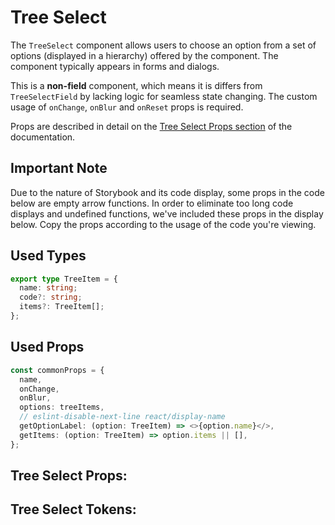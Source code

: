 

# Tree Select

The `TreeSelect` component allows users to choose an option from a set of options (displayed in a hierarchy)
offered by the component. The component typically appears in forms and dialogs.

This is a **non-field** component, which means it is differs from `TreeSelectField` by lacking logic for seamless
state changing. The custom usage of `onChange`, `onBlur` and `onReset` props is required.

Props are described in detail on the [Tree Select Props section](#tree-select-props)
of the documentation.

## Important Note

Due to the nature of Storybook and its code display, some props in the code below are empty arrow functions.
In order to eliminate too long code displays and undefined functions, we've included these props in the display below.
Copy the props according to the usage of the code you're viewing.

## Used Types

```ts
export type TreeItem = {
  name: string;
  code?: string;
  items?: TreeItem[];
};
```

## Used Props

```ts
const commonProps = {
  name,
  onChange,
  onBlur,
  options: treeItems,
  // eslint-disable-next-line react/display-name
  getOptionLabel: (option: TreeItem) => <>{option.name}</>,
  getItems: (option: TreeItem) => option.items || [],
};
```

<Stories includePrimary={true} />

## Tree Select Props:

<ArgsTable of={TreeSelect} />

## Tree Select Tokens:
<ThemeTokens component="Select"/>
